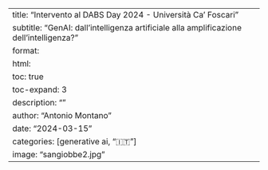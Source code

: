 ---
title: "Intervento al DABS Day 2024 - Università Ca' Foscari"
subtitle: "GenAI: dall'intelligenza artificiale alla amplificazione dell'intelligenza?"
format:
  html:
    toc: true
    toc-expand: 3
description: ""
author: "Antonio Montano"
date: "2024-03-15"
categories: [generative ai, "&#127470;&#127481;"]
image: "sangiobbe2.jpg"
---